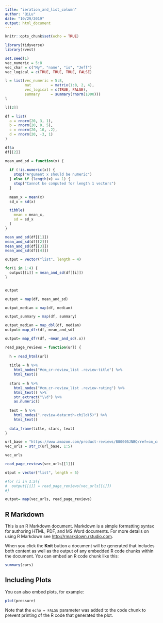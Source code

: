 ```yaml
---
title: "ieration_and_list_column"
author: "QiLu"
date: "10/29/2019"
output: html_document
---
```


```r
knitr::opts_chunk$set(echo = TRUE)
```

```r
library(tidyverse)
library(rvest)
```


```r
set.seed(1)
vec_numeric = 5:8
vec_char = c("My", "name", "is", "Jeff")
vec_logical = c(TRUE, TRUE, TRUE, FALSE)
```

```r
l = list(vec_numeric = 5:8,
         mat         = matrix(1:8, 2, 4),
         vec_logical = c(TRUE, FALSE),
         summary     = summary(rnorm(1000)))
l
```

```r
l[[2]]
```

```r
df = list(
  a = rnorm(20, 3, 1),
  b = rnorm(20, 0, 5),
  c = rnorm(20, 10, .2),
  d = rnorm(20, -3, 1)
)

df$a
df[[2]]
```

```r
mean_and_sd = function(x) {
  
  if (!is.numeric(x)) {
    stop("Argument x should be numeric")
  } else if (length(x) == 1) {
    stop("Cannot be computed for length 1 vectors")
  }
  
  mean_x = mean(x)
  sd_x = sd(x)

  tibble(
    mean = mean_x, 
    sd = sd_x
  )
}
```



```r
mean_and_sd(df[[1]])
mean_and_sd(df[[2]])
mean_and_sd(df[[3]])
mean_and_sd(df[[4]])

```

```r
output = vector("list", length = 4)
```

```r
for(i in 1:4) {
  output[[i]] = mean_and_sd(df[[i]])
}


output

output = map(df, mean_and_sd)

output_median = map(df, median)

output_summary = map(df, summary)

output_median = map_dbl(df, median)
output= map_dfr(df, mean_and_sd)

output= map_dfr(df, ~mean_and_sd(.x))

```

```r
read_page_reviews = function(url) {
  
  h = read_html(url)
  
  title = h %>%
    html_nodes("#cm_cr-review_list .review-title") %>%
    html_text()
  
  stars = h %>%
    html_nodes("#cm_cr-review_list .review-rating") %>%
    html_text() %>%
    str_extract("\\d") %>%
    as.numeric()
  
  text = h %>%
    html_nodes(".review-data:nth-child(5)") %>%
    html_text()
  
  data_frame(title, stars, text)
}
```


```r
url_base = "https://www.amazon.com/product-reviews/B00005JNBQ/ref=cm_cr_arp_d_viewopt_rvwer?ie=UTF8&reviewerType=avp_only_reviews&sortBy=recent&pageNumber="
vec_urls = str_c(url_base, 1:5)

vec_urls

read_page_reviews(vec_urls[[1]])

otput = vector("list", length = 5)

#for (i in 1:5){
#  output[[i]] = read_page_reviews(vec_urls[[i]])
#}

output= map(vec_urls, read_page_reviews)
```













## R Markdown

This is an R Markdown document. Markdown is a simple formatting syntax for authoring HTML, PDF, and MS Word documents. For more details on using R Markdown see <http://rmarkdown.rstudio.com>.

When you click the **Knit** button a document will be generated that includes both content as well as the output of any embedded R code chunks within the document. You can embed an R code chunk like this:

```r
summary(cars)
```

## Including Plots

You can also embed plots, for example:

```r
plot(pressure)
```

Note that the `echo = FALSE` parameter was added to the code chunk to prevent printing of the R code that generated the plot.
